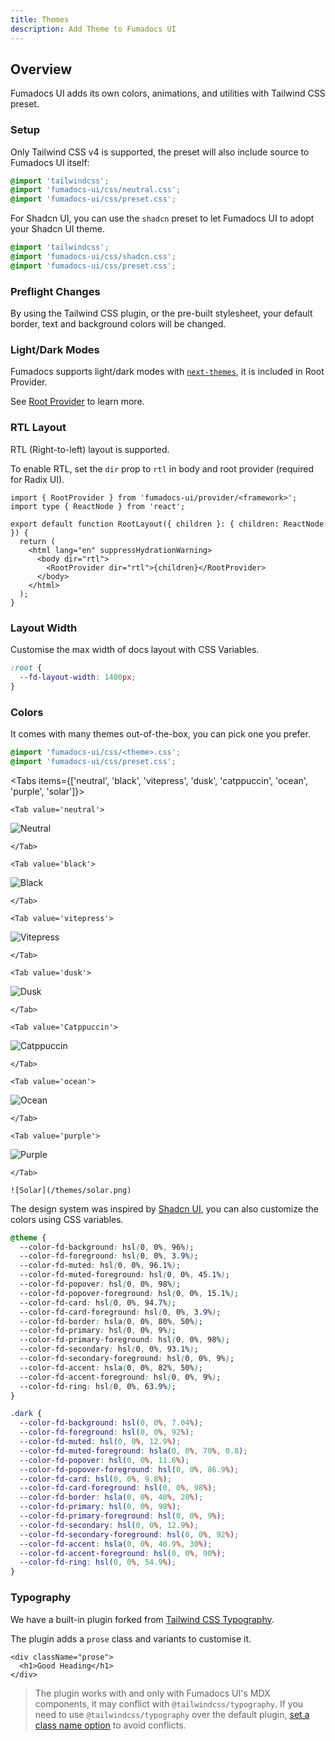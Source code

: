 ```yaml
---
title: Themes
description: Add Theme to Fumadocs UI
---
```



## Overview

Fumadocs UI adds its own colors, animations, and utilities with Tailwind CSS preset.

### Setup

Only Tailwind CSS v4 is supported, the preset will also include source to Fumadocs UI itself:

```css title="Tailwind CSS"
@import 'tailwindcss';
@import 'fumadocs-ui/css/neutral.css';
@import 'fumadocs-ui/css/preset.css';
```

For Shadcn UI, you can use the `shadcn` preset to let Fumadocs UI to adopt your Shadcn UI theme.

```css
@import 'tailwindcss';
@import 'fumadocs-ui/css/shadcn.css';
@import 'fumadocs-ui/css/preset.css';
```

### Preflight Changes

By using the Tailwind CSS plugin, or the pre-built stylesheet, your default border, text and background
colors will be changed.

### Light/Dark Modes

Fumadocs supports light/dark modes with [`next-themes`](https://github.com/pacocoursey/next-themes), it is included in Root Provider.

See [Root Provider](/docs/ui/layouts/root-provider#theme-provider) to learn more.

### RTL Layout

RTL (Right-to-left) layout is supported.

To enable RTL, set the `dir` prop to `rtl` in body and root provider (required for Radix UI).

```tsx
import { RootProvider } from 'fumadocs-ui/provider/<framework>';
import type { ReactNode } from 'react';

export default function RootLayout({ children }: { children: ReactNode }) {
  return (
    <html lang="en" suppressHydrationWarning>
      <body dir="rtl">
        <RootProvider dir="rtl">{children}</RootProvider>
      </body>
    </html>
  );
}
```

### Layout Width

Customise the max width of docs layout with CSS Variables.

```css
:root {
  --fd-layout-width: 1400px;
}
```

<WidthTrigger />

### Colors

It comes with many themes out-of-the-box, you can pick one you prefer.

```css
@import 'fumadocs-ui/css/<theme>.css';
@import 'fumadocs-ui/css/preset.css';
```

<Tabs items={['neutral', 'black', 'vitepress', 'dusk', 'catppuccin', 'ocean', 'purple', 'solar']}>

    <Tab value='neutral'>

![Neutral](/themes/neutral.png)

    </Tab>

    <Tab value='black'>

![Black](/themes/black.png)

    </Tab>

    <Tab value='vitepress'>

![Vitepress](/themes/vitepress.png)

    </Tab>

    <Tab value='dusk'>

![Dusk](/themes/dusk.png)

    </Tab>

    <Tab value='Catppuccin'>

![Catppuccin](/themes/catppuccin.png)

    </Tab>

    <Tab value='ocean'>

![Ocean](/themes/ocean.png)

    </Tab>

    <Tab value='purple'>

![Purple](/themes/purple.png)

    </Tab>

  <Tab value='solar'>

    ![Solar](/themes/solar.png)

  </Tab>

</Tabs>

The design system was inspired by [Shadcn UI](https://ui.shadcn.com), you can also customize the colors using CSS variables.

```css title="global.css"
@theme {
  --color-fd-background: hsl(0, 0%, 96%);
  --color-fd-foreground: hsl(0, 0%, 3.9%);
  --color-fd-muted: hsl(0, 0%, 96.1%);
  --color-fd-muted-foreground: hsl(0, 0%, 45.1%);
  --color-fd-popover: hsl(0, 0%, 98%);
  --color-fd-popover-foreground: hsl(0, 0%, 15.1%);
  --color-fd-card: hsl(0, 0%, 94.7%);
  --color-fd-card-foreground: hsl(0, 0%, 3.9%);
  --color-fd-border: hsla(0, 0%, 80%, 50%);
  --color-fd-primary: hsl(0, 0%, 9%);
  --color-fd-primary-foreground: hsl(0, 0%, 98%);
  --color-fd-secondary: hsl(0, 0%, 93.1%);
  --color-fd-secondary-foreground: hsl(0, 0%, 9%);
  --color-fd-accent: hsla(0, 0%, 82%, 50%);
  --color-fd-accent-foreground: hsl(0, 0%, 9%);
  --color-fd-ring: hsl(0, 0%, 63.9%);
}

.dark {
  --color-fd-background: hsl(0, 0%, 7.04%);
  --color-fd-foreground: hsl(0, 0%, 92%);
  --color-fd-muted: hsl(0, 0%, 12.9%);
  --color-fd-muted-foreground: hsla(0, 0%, 70%, 0.8);
  --color-fd-popover: hsl(0, 0%, 11.6%);
  --color-fd-popover-foreground: hsl(0, 0%, 86.9%);
  --color-fd-card: hsl(0, 0%, 9.8%);
  --color-fd-card-foreground: hsl(0, 0%, 98%);
  --color-fd-border: hsla(0, 0%, 40%, 20%);
  --color-fd-primary: hsl(0, 0%, 98%);
  --color-fd-primary-foreground: hsl(0, 0%, 9%);
  --color-fd-secondary: hsl(0, 0%, 12.9%);
  --color-fd-secondary-foreground: hsl(0, 0%, 92%);
  --color-fd-accent: hsla(0, 0%, 40.9%, 30%);
  --color-fd-accent-foreground: hsl(0, 0%, 90%);
  --color-fd-ring: hsl(0, 0%, 54.9%);
}
```

### Typography

We have a built-in plugin forked from [Tailwind CSS Typography](https://tailwindcss.com/docs/typography-plugin).

The plugin adds a `prose` class and variants to customise it.

```tsx
<div className="prose">
  <h1>Good Heading</h1>
</div>
```

> The plugin works with and only with Fumadocs UI's MDX components, it may conflict with `@tailwindcss/typography`.
> If you need to use `@tailwindcss/typography` over the default plugin, [set a class name option](https://github.com/tailwindlabs/tailwindcss-typography/blob/main/README.md#changing-the-default-class-name) to avoid conflicts.
